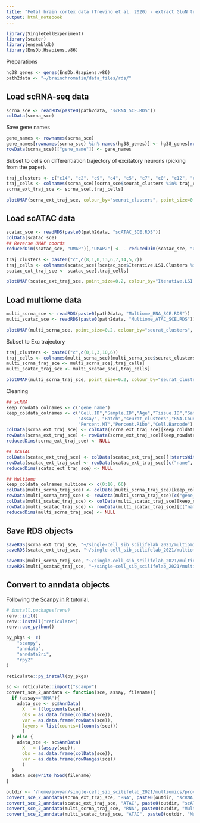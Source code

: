 ```yaml
---
title: "Fetal brain cortex data (Trevino et al. 2020) - extract GluN trajectory"
output: html_notebook
---
```


```r
library(SingleCellExperiment)
library(scater)
library(ensembldb)
library(EnsDb.Hsapiens.v86)
```

Preparations

```r
hg38_genes <- genes(EnsDb.Hsapiens.v86)
path2data <- "~/brainchromatin/data_files/rds/"
```

## Load scRNA-seq data

```r
scrna_sce <- readRDS(paste0(path2data, "scRNA_SCE.RDS"))
colData(scrna_sce)
```

Save gene names

```r
gene_names <- rownames(scrna_sce)
gene_names[rownames(scrna_sce) %in% names(hg38_genes)] <- hg38_genes[rownames(scrna_sce) %in% names(hg38_genes)]$gene_name
rowData(scrna_sce)[["gene_name"]] <- gene_names
```

Subset to cells on differentiation trajectory of excitatory neurons (picking from the paper).

```r
traj_clusters <- c("c14", "c2", "c9", "c4", "c5", "c7", "c0", "c12", "c15", 'c21')
traj_cells <- colnames(scrna_sce)[scrna_sce$seurat_clusters %in% traj_clusters]
scrna_ext_traj_sce <- scrna_sce[,traj_cells]

plotUMAP(scrna_ext_traj_sce, colour_by="seurat_clusters", point_size=0.2, text_by="seurat_clusters")
```

## Load scATAC data
```r
scatac_sce <- readRDS(paste0(path2data, "scATAC_SCE.RDS"))
colData(scatac_sce)
## Reverse UMAP coords
reducedDim(scatac_sce, "UMAP")[,"UMAP2"] <- - reducedDim(scatac_sce, "UMAP")[,"UMAP2"]

```

```r
traj_clusters <- paste0("c",c(8,1,0,13,6,7,14,5,2))
traj_cells <- colnames(scatac_sce)[scatac_sce$Iterative.LSI.Clusters %in% traj_clusters]
scatac_ext_traj_sce <- scatac_sce[,traj_cells]

plotUMAP(scatac_ext_traj_sce, point_size=0.2, colour_by="Iterative.LSI.Clusters", text_by="Iterative.LSI.Clusters")
```

## Load multiome data

```r
multi_scrna_sce <- readRDS(paste0(path2data, "Multiome_RNA_SCE.RDS"))
multi_scatac_sce <- readRDS(paste0(path2data, "Multiome_ATAC_SCE.RDS"))

plotUMAP(multi_scrna_sce, point_size=0.2, colour_by="seurat_clusters", text_by="seurat_clusters")
```
Subset to Exc trajectory
```r
traj_clusters <- paste0("c",c(0,1,3,10,6))
traj_cells <- colnames(multi_scrna_sce)[multi_scrna_sce$seurat_clusters %in% traj_clusters]
multi_scrna_traj_sce <- multi_scrna_sce[,traj_cells]
multi_scatac_traj_sce <- multi_scatac_sce[,traj_cells]

plotUMAP(multi_scrna_traj_sce, point_size=0.2, colour_by="seurat_clusters", text_by="seurat_clusters")
```

Cleaning 

```r
## scRNA
keep_rowdata_colnames <- c('gene_name')
keep_coldata_colnames <- c("Cell.ID","Sample.ID","Age","Tissue.ID","Sample.Type",
                           "Assay", "Batch","seurat_clusters","RNA.Counts","RNA.Features",
                           "Percent.MT","Percent.Ribo","Cell.Barcode")
colData(scrna_ext_traj_sce) <- colData(scrna_ext_traj_sce)[keep_coldata_colnames]
rowData(scrna_ext_traj_sce) <- rowData(scrna_ext_traj_sce)[keep_rowdata_colnames]
reducedDims(scrna_ext_traj_sce) <- NULL

## scATAC
colData(scatac_ext_traj_sce) <- colData(scatac_ext_traj_sce)[!startsWith(colnames(colData(scatac_ext_traj_sce)), ".CR")]
rowData(scatac_ext_traj_sce) <- rowData(scatac_ext_traj_sce)[c("name", "classification")]
reducedDims(scatac_ext_traj_sce) <- NULL

## Multiome
keep_coldata_colnames_multiome <- c(0:10, 66)
colData(multi_scrna_traj_sce) <- colData(multi_scrna_traj_sce)[keep_coldata_colnames_multiome]
rowData(multi_scrna_traj_sce) <- rowData(multi_scrna_traj_sce)[c("gene_id", "gene_type", "gene_name")]
colData(multi_scatac_traj_sce) <- colData(multi_scatac_traj_sce)[keep_coldata_colnames_multiome]
rowData(multi_scatac_traj_sce) <- rowData(multi_scatac_traj_sce)[c("name")]
reducedDims(multi_scrna_traj_sce) <- NULL
```

## Save RDS objects

```r
saveRDS(scrna_ext_traj_sce, "~/single-cell_sib_scilifelab_2021/multiomics/processed_data/scRNA_ext_trajectory_SCE.RDS")
saveRDS(scatac_ext_traj_sce, "~/single-cell_sib_scilifelab_2021/multiomics/processed_data/scATAC_ext_trajectory_SCE.RDS")

saveRDS(multi_scrna_traj_sce, "~/single-cell_sib_scilifelab_2021/multiomics/processed_data/Multiome_RNA_ext_trajectory_SCE.RDS")
saveRDS(multi_scatac_traj_sce, "~/single-cell_sib_scilifelab_2021/multiomics/processed_data/Multiome_ATAC_ext_trajectory_SCE.RDS")

```

## Convert to anndata objects

Following the [Scanpy in R](https://theislab.github.io/scanpy-in-R/#setting-up) tutorial.

```r
# install.packages(renv)
renv::init()
renv::install("reticulate")
renv::use_python()

py_pkgs <- c(
    "scanpy",
    "anndata",
    "anndata2ri",
    "rpy2"
)

reticulate::py_install(py_pkgs)
```

```r
sc <- reticulate::import("scanpy")
convert_sce_2_anndata <- function(sce, assay, filename){
  if (assay=="RNA"){
    adata_sce <- sc$AnnData(
      X   = t(logcounts(sce)),
      obs = as.data.frame(colData(sce)),
      var = as.data.frame(rowData(sce)),
      layers = list(counts=t(counts(sce)))
      )
  } else {
    adata_sce <- sc$AnnData(
      X   = t(assay(sce)),
      obs = as.data.frame(colData(sce)),
      var = as.data.frame(rowRanges(sce))
      )
  }
  adata_sce$write_h5ad(filename)
}

outdir <- '/home/jovyan/single-cell_sib_scilifelab_2021/multiomics/processed_data/'
convert_sce_2_anndata(scrna_ext_traj_sce, "RNA", paste0(outdir, "scRNA_ext_trajectory_SCE.h5ad"))
convert_sce_2_anndata(scatac_ext_traj_sce, "ATAC", paste0(outdir, "scATAC_ext_trajectory_SCE.h5ad"))
convert_sce_2_anndata(multi_scrna_traj_sce, "RNA", paste0(outdir, "Multiome_RNA_ext_trajectory_SCE.h5ad"))
convert_sce_2_anndata(multi_scatac_traj_sce, "ATAC", paste0(outdir, "Multiome_ATAC_ext_trajectory_SCE.h5ad"))
```




